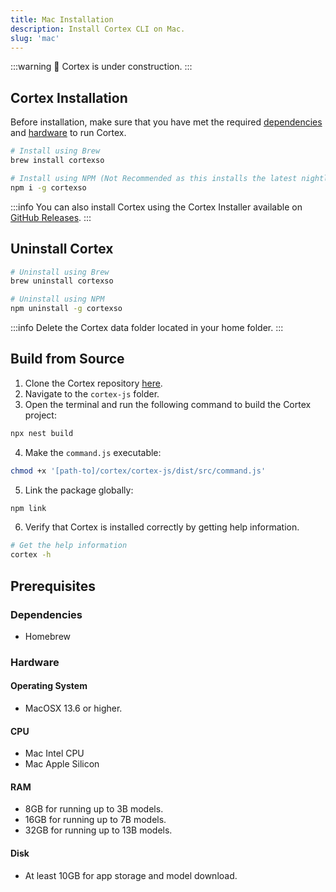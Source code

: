 ```yaml
---
title: Mac Installation
description: Install Cortex CLI on Mac.
slug: 'mac'
---
```



:::warning
🚧 Cortex is under construction.
:::

## Cortex Installation
Before installation, make sure that you have met the required [dependencies](#dependencies) and [hardware](#hardware) to run Cortex.

```sh
# Install using Brew
brew install cortexso

# Install using NPM (Not Recommended as this installs the latest nightly build)
npm i -g cortexso
```
:::info
You can also install Cortex using the Cortex Installer available on [GitHub Releases](https://github.com/janhq/cortex/releases).
:::

## Uninstall Cortex
```sh
# Uninstall using Brew
brew uninstall cortexso

# Uninstall using NPM
npm uninstall -g cortexso
```
:::info
Delete the Cortex data folder located in your home folder.
:::
## Build from Source

1. Clone the Cortex repository [here](https://github.com/janhq/cortex/tree/dev).
2. Navigate to the `cortex-js` folder.
3. Open the terminal and run the following command to build the Cortex project:

```sh
npx nest build
```

4. Make the `command.js` executable:

```sh
chmod +x '[path-to]/cortex/cortex-js/dist/src/command.js'
```

5. Link the package globally:

```sh
npm link
```
6. Verify that Cortex is installed correctly by getting help information.

```sh
# Get the help information
cortex -h
```

## Prerequisites

### Dependencies
- Homebrew

### Hardware
#### Operating System
- MacOSX 13.6 or higher.
#### CPU
- Mac Intel CPU
- Mac Apple Silicon
#### RAM
- 8GB for running up to 3B models.
- 16GB for running up to 7B models.
- 32GB for running up to 13B models.
#### Disk
- At least 10GB for app storage and model download.